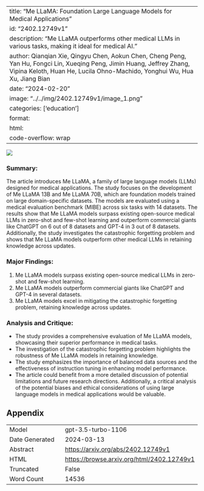 
---
title: "Me LLaMA: Foundation Large Language Models for Medical Applications"
id: "2402.12749v1"
description: "Me LLaMA outperforms other medical LLMs in various tasks, making it ideal for medical AI."
author: Qianqian Xie, Qingyu Chen, Aokun Chen, Cheng Peng, Yan Hu, Fongci Lin, Xueqing Peng, Jimin Huang, Jeffrey Zhang, Vipina Keloth, Huan He, Lucila Ohno-Machido, Yonghui Wu, Hua Xu, Jiang Bian
date: "2024-02-20"
image: "../../img/2402.12749v1/image_1.png"
categories: ['education']
format:
  html:
    code-overflow: wrap
---

![](../../img/2402.12749v1/image_1.png)

### Summary:
The article introduces Me LLaMA, a family of large language models (LLMs) designed for medical applications. The study focuses on the development of Me LLaMA 13B and Me LLaMA 70B, which are foundation models trained on large domain-specific datasets. The models are evaluated using a medical evaluation benchmark (MIBE) across six tasks with 14 datasets. The results show that Me LLaMA models surpass existing open-source medical LLMs in zero-shot and few-shot learning and outperform commercial giants like ChatGPT on 6 out of 8 datasets and GPT-4 in 3 out of 8 datasets. Additionally, the study investigates the catastrophic forgetting problem and shows that Me LLaMA models outperform other medical LLMs in retaining knowledge across updates.

### Major Findings:
1. Me LLaMA models surpass existing open-source medical LLMs in zero-shot and few-shot learning.
2. Me LLaMA models outperform commercial giants like ChatGPT and GPT-4 in several datasets.
3. Me LLaMA models excel in mitigating the catastrophic forgetting problem, retaining knowledge across updates.

### Analysis and Critique:
- The study provides a comprehensive evaluation of Me LLaMA models, showcasing their superior performance in medical tasks.
- The investigation of the catastrophic forgetting problem highlights the robustness of Me LLaMA models in retaining knowledge.
- The study emphasizes the importance of balanced data sources and the effectiveness of instruction tuning in enhancing model performance.
- The article could benefit from a more detailed discussion of potential limitations and future research directions. Additionally, a critical analysis of the potential biases and ethical considerations of using large language models in medical applications would be valuable.

## Appendix

|          |          |
|----------|----------|
| Model     | gpt-3.5-turbo-1106       |
| Date Generated     | 2024-03-13       |
| Abstract | [https://arxiv.org/abs/2402.12749v1](https://arxiv.org/abs/2402.12749v1)        |
| HTML     | [https://browse.arxiv.org/html/2402.12749v1](https://browse.arxiv.org/html/2402.12749v1)       |
| Truncated       | False       |
| Word Count       | 14536       |